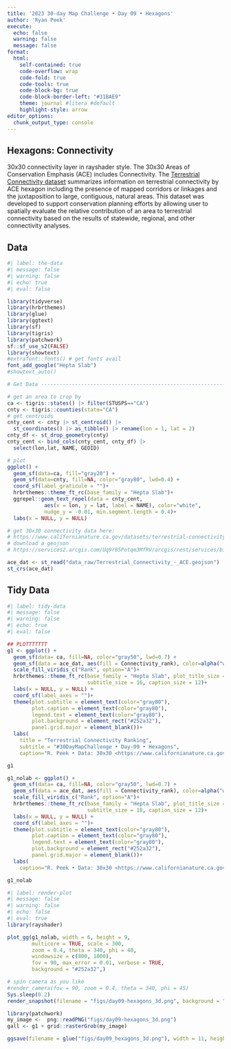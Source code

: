 ```yaml
---
title: '2023 30-day Map Challenge • Day 09 • Hexagons'
author: 'Ryan Peek'
execute:
  echo: false
  warning: false
  message: false
format: 
  html:
    self-contained: true
    code-overflow: wrap
    code-fold: true
    code-tools: true
    code-block-bg: true
    code-block-border-left: "#31BAE9"
    theme: journal #litera #default
    highlight-style: arrow
editor_options: 
  chunk_output_type: console
---
```


## Hexagons: Connectivity

30x30 connectivity layer in rayshader style. The 30x30 Areas of Conservation Emphasis (ACE) includes Connectivity. The [Terrestrial Connectivity dataset](https://www.californianature.ca.gov/datasets/CAnature::terrestrial-connectivity-ace/about) summarizes information on terrestrial connectivity by ACE hexagon including the presence of mapped corridors or linkages and the juxtaposition to large, contiguous, natural areas. This dataset was developed to support conservation planning efforts by allowing user to spatially evaluate the relative contribution of an area to terrestrial connectivity based on the results of statewide, regional, and other connectivity analyses.

## Data

```r
#| label: the-data
#| message: false
#| warning: false
#| echo: true
#| eval: false

library(tidyverse)
library(hrbrthemes)
library(glue)
library(ggtext)
library(sf)
library(tigris)
library(patchwork)
sf::sf_use_s2(FALSE)
library(showtext)
#extrafont::fonts() # get fonts avail
font_add_google("Hepta Slab")
#showtext_auto()

# Get Data ----------------------------------------------------------------

# get an area to crop by
ca <- tigris::states() |> filter(STUSPS=="CA")
cnty <- tigris::counties(state="CA")
# get centroids
cnty_cent <- cnty |> st_centroid() |> 
  st_coordinates() |> as_tibble() |> rename(lon = 1, lat = 2)
cnty_df <- st_drop_geometry(cnty)
cnty_cent <- bind_cols(cnty_cent, cnty_df) |> 
  select(lon,lat, NAME, GEOID)

# plot
ggplot() + 
  geom_sf(data=ca, fill="gray20") +
  geom_sf(data=cnty, fill=NA, color="gray80", lwd=0.4) +
  coord_sf(label_graticule = "")+
  hrbrthemes::theme_ft_rc(base_family = "Hepta Slab")+
  ggrepel::geom_text_repel(data = cnty_cent, 
            aes(x = lon, y = lat, label = NAME), color="white",
            nudge_y = -0.01, min.segment.length = 0.4)+
  labs(x = NULL, y = NULL)

# get 30x30 connectivity data here:
# https://www.californianature.ca.gov/datasets/terrestrial-connectivity-ace/explore
# download a geojson
# https://services2.arcgis.com/Uq9r85Potqm3MfRV/arcgis/rest/services/biosds2734_fpu/FeatureServer

ace_dat <- st_read("data_raw/Terrestrial_Connectivity_-_ACE.geojson")
st_crs(ace_dat)


```

## Tidy Data

```r
#| label: tidy-data
#| message: false
#| warning: false
#| echo: true
#| eval: false

## PLOTTTTTTT
g1 <- ggplot() +
  geom_sf(data= ca, fill=NA, color="gray50", lwd=0.7) +
  geom_sf(data = ace_dat, aes(fill = Connectivity_rank), color=alpha("white",0)) +
  scale_fill_viridis_c("Rank", option="A")+
  hrbrthemes::theme_ft_rc(base_family = "Hepta Slab", plot_title_size = 22,
                          subtitle_size = 16, caption_size = 12)+
  labs(x = NULL, y = NULL) +
  coord_sf(label_axes = "")+
  theme(plot.subtitle = element_text(color="gray80"),
        plot.caption = element_text(color="gray80"),
        legend.text = element_text(color="gray80"),
        plot.background = element_rect("#252a32"),
        panel.grid.major = element_blank())+
  labs(
    title = "Terrestrial Connectivity Ranking",
    subtitle = "#30DayMapChallenge • Day-09 • Hexagons",
    caption="R. Peek • Data: 30x30 <https://www.californianature.ca.gov/> \n <https://github.com/ryanpeek/2023_30-day-map-challenge/>")

g1

g1_nolab <- ggplot() +
  geom_sf(data= ca, fill=NA, color="gray50", lwd=0.7) +
  geom_sf(data = ace_dat, aes(fill = Connectivity_rank), color=alpha("white",0)) +
  scale_fill_viridis_c("Rank", option="A")+
  hrbrthemes::theme_ft_rc(base_family = "Hepta Slab", plot_title_size = 24,
                          subtitle_size = 18, caption_size = 12)+
  labs(x = NULL, y = NULL) +
  coord_sf(label_axes = "")+
  theme(plot.subtitle = element_text(color="gray80"),
        plot.caption = element_text(color="gray80"),
        legend.text = element_text(color="gray80"),
        plot.background = element_rect("#252a32"),
        panel.grid.major = element_blank())+
  labs(
    caption="R. Peek • Data: 30x30 <https://www.californianature.ca.gov/>")

g1_nolab
```

```r
#| label: render-plot
#| message: false
#| warning: false
#| echo: false
#| eval: true
library(rayshader)

plot_gg(g1_nolab, width = 6, height = 9, 
        multicore = TRUE, scale = 300, 
        zoom = 0.4, theta = 340, phi = 40, 
        windowsize = c(800, 1000),
        fov = 90, max_error = 0.01, verbose = TRUE, 
        background = "#252a32",)

# spin camera as you like
#render_camera(fov = 90, zoom = 0.4, theta = 340, phi = 45)
Sys.sleep(0.2)
render_snapshot(filename = "figs/day09-hexagons_3d.png", background = "#252a32" )

```

```r
library(patchwork)
my_image <-  png::readPNG("figs/day09-hexagons_3d.png")
gall <- g1 + grid::rasterGrob(my_image) 

ggsave(filename = glue("figs/day09_hexagons_3d.png"), width = 11, height = 8.5, dpi = 300)

```

